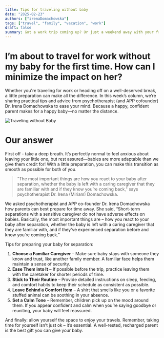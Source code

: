 ```yaml
---
title: Tips for traveling without baby
date: "2025-02-23"
authors: ["irenaDomachowska"]
tags: ["travel", "family", "vacation", "work"]
draft: false
summary: Got a work trip coming up? Or just a weekend away with your friends? Psychotherapist Dr. Irena Domachowska has tips to help you navigate your time apart from your little one.
---
```


# I’m about to travel for work without my baby for the first time. How can I minimize the impact on her?

Whether you're traveling for work or heading off on a well-deserved break, a little preparation can make all the difference. In this week’s column, we’re sharing practical tips and advice from psychotherapist (and APP cofounder) Dr. Irena Domachowska to ease your mind. Because a happy, confident parent makes for a happy baby—no matter the distance.

![Traveling without Baby](/static/images/advice/sofia-sforza-APHuyhlnEuc-unsplash.jpg)

# Our answer

First off - take a deep breath. It’s perfectly normal to feel anxious about leaving your little one, but rest assured—babies are more adaptable than we give them credit for! With a little preparation, you can make this transition as smooth as possible for both of you.

> "The most important things are how you react to your baby after separation, whether the baby is left with a caring caregiver that they are familiar with and if they know you’re coming back," says psychotherapist Dr. Irena (Miriam) Domachowska.

We asked psychotherapist and APP co-founder Dr. Irena Domachowska how parents can best prepare for time away. She said, “Short-term separations with a sensitive caregiver do not have adverse effects on babies. Basically, the most important things are – how you react to your baby after separation, whether the baby is left with a caring caregiver that they are familiar with, and if they’ve experienced separation before and know you’re coming back.”

Tips for preparing your baby for separation:

1. **Choose a Familiar Caregiver** – Make sure baby stays with someone they know and trust, like another family member. A familiar face helps them maintain a sense of security.
2. **Ease Them into It** – If possible before the trip, practice leaving them with the caretaker for shorter periods of time.
3. **Stick to Their Routine** – Provide detailed instructions on sleep, feeding, and comfort habits to keep their schedule as consistent as possible.
4. **Leave Behind a Comfort Item** – A shirt that smells like you or a favorite stuffed animal can be soothing in your absence.
5. **Set a Calm Tone** – Remember, children pick up on the mood around them. If you appear confident and calm when you’re saying goodbye or reuniting, your baby will feel reassured.

And finally: allow yourself the space to enjoy your travels. Remember, taking time for yourself isn’t just ok – it’s essential. A well-rested, recharged parent is the best gift you can give your baby.
